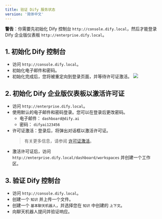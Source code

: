```yaml
---
title: 验证 Dify 服务状态
version: '简体中文'
---
```


**警告**：你需要先初始化 Dify 控制台 `http://console.dify.local`，然后才能登录 Dify 企业版仪表板 `http://enterprise.dify.local`。

## 1. 初始化 Dify 控制台
- 访问 `http://console.dify.local`。
- 初始化电子邮件和密码。
- 初始化完成后，您将被重定向到登录页面，并等待许可证激活。
![](/images/license-inactive.png)

## 2. 初始化 Dify 企业版仪表板以激活许可证
- 访问 `http://enterprise.dify.local`。
- 使用默认的电子邮件和密码登录。您可以在登录后更改密码。
    - 电子邮件： `dashboard@dify.ai`
    - 密码： `difyai123456`
- 许可证激活：登录后，将弹出对话框以激活许可证。
    > 有关更多信息，请参阅 [许可证激活](/zh-cn/deployment/license-activation)。
- 激活许可证后，访问 `http://enterprise.dify.local/dashboard/workspaces` 并创建一个工作区。

## 3. 验证 Dify 控制台
- 访问 `http://console.dify.local`。
- 创建一个 `知识` 并上传一个文件。
- 创建一个 `基本聊天机器人`，并选择您在 `知识` 中创建的 `上下文`。
- 向聊天机器人提问并验证响应。
